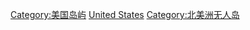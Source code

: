 [[Category:美国岛屿|Category:美国岛屿]]
[[Category:各国无人岛|United States]]
[[Category:北美洲无人岛|Category:北美洲无人岛]]